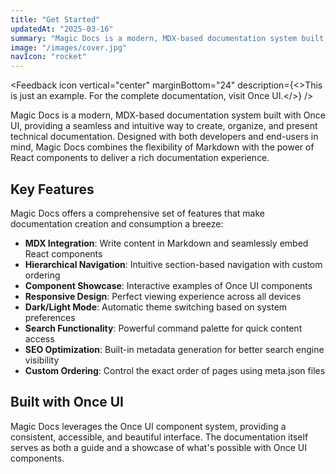 ```yaml
---
title: "Get Started"
updatedAt: "2025-03-16"
summary: "Magic Docs is a modern, MDX-based documentation system built with Once UI."
image: "/images/cover.jpg"
navIcon: "rocket"
---
```


<Feedback
  icon
  vertical="center"
  marginBottom="24"
  description={<>This is just an example. For the complete documentation, visit <SmartLink href="https://docs.once-ui.com">Once UI</SmartLink>.</>}
/>

Magic Docs is a modern, MDX-based documentation system built with Once UI, providing a seamless and intuitive way to create, organize, and present technical documentation. Designed with both developers and end-users in mind, Magic Docs combines the flexibility of Markdown with the power of React components to deliver a rich documentation experience.

## Key Features

Magic Docs offers a comprehensive set of features that make documentation creation and consumption a breeze:

- **MDX Integration**: Write content in Markdown and seamlessly embed React components
- **Hierarchical Navigation**: Intuitive section-based navigation with custom ordering
- **Component Showcase**: Interactive examples of Once UI components
- **Responsive Design**: Perfect viewing experience across all devices
- **Dark/Light Mode**: Automatic theme switching based on system preferences
- **Search Functionality**: Powerful command palette for quick content access
- **SEO Optimization**: Built-in metadata generation for better search engine visibility
- **Custom Ordering**: Control the exact order of pages using meta.json files

## Built with Once UI

Magic Docs leverages the Once UI component system, providing a consistent, accessible, and beautiful interface. The documentation itself serves as both a guide and a showcase of what's possible with Once UI components.

<Grid fillWidth gap="8" columns="2" mobileColumns="1" marginTop="20">
<PageList path={["components"]} padding="16"/>
</Grid>